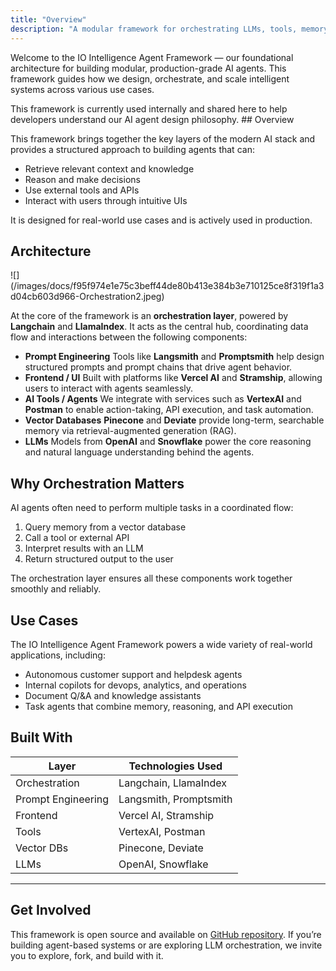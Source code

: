 ```yaml
---
title: "Overview"
description: "A modular framework for orchestrating LLMs, tools, memory, and user interaction."
---
```


Welcome to the IO Intelligence Agent Framework — our foundational architecture for building modular, production-grade AI agents. This framework guides how we design, orchestrate, and scale intelligent systems across various use cases.

<Info>
This framework is currently used internally and shared here to help developers understand our AI agent design philosophy.
</Info>
## Overview

This framework brings together the key layers of the modern AI stack and provides a structured approach to building agents that can:

* Retrieve relevant context and knowledge
* Reason and make decisions
* Use external tools and APIs
* Interact with users through intuitive UIs

It is designed for real-world use cases and is actively used in production.

## Architecture

<Frame>
![](/images/docs/f95f974e1e75c3beff44de80b413e384b3e710125ce8f319f1a3d04cb603d966-Orchestration2.jpeg)
</Frame>

At the core of the framework is an **orchestration layer**, powered by **Langchain** and **LlamaIndex**. It acts as the central hub, coordinating data flow and interactions between the following components:

* **Prompt Engineering** Tools like **Langsmith** and **Promptsmith** help design structured prompts and prompt chains that drive agent behavior.
* **Frontend / UI** Built with platforms like **Vercel AI** and **Stramship**, allowing users to interact with agents seamlessly.
* **AI Tools / Agents** We integrate with services such as **VertexAI** and **Postman** to enable action-taking, API execution, and task automation.
* **Vector Databases** **Pinecone** and **Deviate** provide long-term, searchable memory via retrieval-augmented generation (RAG).
* **LLMs** Models from **OpenAI** and **Snowflake** power the core reasoning and natural language understanding behind the agents.

## Why Orchestration Matters

AI agents often need to perform multiple tasks in a coordinated flow:

1. Query memory from a vector database
2. Call a tool or external API
3. Interpret results with an LLM
4. Return structured output to the user

The orchestration layer ensures all these components work together smoothly and reliably.

## Use Cases

The IO Intelligence Agent Framework powers a wide variety of real-world applications, including:

* Autonomous customer support and helpdesk agents
* Internal copilots for devops, analytics, and operations
* Document Q/&A and knowledge assistants
* Task agents that combine memory, reasoning, and API execution

## Built With

| Layer              | Technologies Used      |
| ------------------ | ---------------------- |
| Orchestration      | Langchain, LlamaIndex  |
| Prompt Engineering | Langsmith, Promptsmith |
| Frontend           | Vercel AI, Stramship   |
| Tools              | VertexAI, Postman      |
| Vector DBs         | Pinecone, Deviate      |
| LLMs               | OpenAI, Snowflake      |

***

## Get Involved

This framework is open source and available on [GitHub repository](https://github.com/ionet-official/iointel). If you’re building agent-based systems or are exploring LLM orchestration, we invite you to explore, fork, and build with it.

